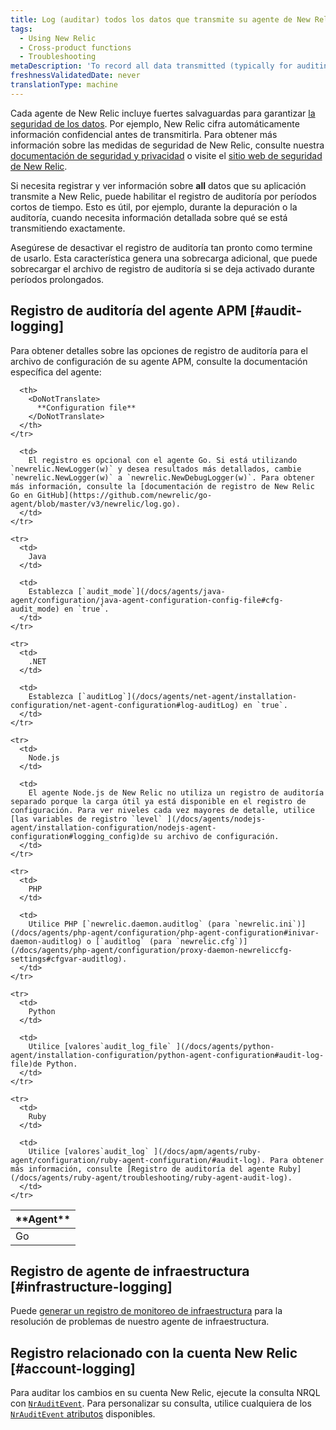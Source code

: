 ```yaml
---
title: Log (auditar) todos los datos que transmite su agente de New Relic
tags:
  - Using New Relic
  - Cross-product functions
  - Troubleshooting
metaDescription: 'To record all data transmitted (typically for auditing or debugging), you can use New Relic audit logs for short periods.'
freshnessValidatedDate: never
translationType: machine
---
```


Cada agente de New Relic incluye fuertes salvaguardas para garantizar [la seguridad de los datos](/docs/accounts-partnerships/accounts/security/data-security). Por ejemplo, New Relic cifra automáticamente información confidencial antes de transmitirla. Para obtener más información sobre las medidas de seguridad de New Relic, consulte nuestra [documentación de seguridad y privacidad](/docs/using-new-relic/new-relic-security/security/security-matters-data-privacy-new-relic) o visite el [sitio web de seguridad de New Relic](https://newrelic.com/security).

Si necesita registrar y ver información sobre <DoNotTranslate>**all**</DoNotTranslate> datos que su aplicación transmite a New Relic, puede habilitar el registro de auditoría por períodos cortos de tiempo. Esto es útil, por ejemplo, durante la depuración o la auditoría, cuando necesita información detallada sobre qué se está transmitiendo exactamente.

<Callout variant="caution">
  Asegúrese de desactivar el registro de auditoría tan pronto como termine de usarlo. Esta característica genera una sobrecarga adicional, que puede sobrecargar el archivo de registro de auditoría si se deja activado durante períodos prolongados.
</Callout>

## Registro de auditoría del agente APM [#audit-logging]

Para obtener detalles sobre las opciones de registro de auditoría para el archivo de configuración de su agente APM, consulte la documentación específica del agente:

<table>
  <thead>
    <tr>
      <th style={{ width: "100px" }}>
        <DoNotTranslate>
          **Agent**
        </DoNotTranslate>
      </th>

      <th>
        <DoNotTranslate>
          **Configuration file**
        </DoNotTranslate>
      </th>
    </tr>
  </thead>

  <tbody>
    <tr>
      <td>
        Go
      </td>

      <td>
        El registro es opcional con el agente Go. Si está utilizando `newrelic.NewLogger(w)` y desea resultados más detallados, cambie `newrelic.NewLogger(w)` a `newrelic.NewDebugLogger(w)`. Para obtener más información, consulte la [documentación de registro de New Relic Go en GitHub](https://github.com/newrelic/go-agent/blob/master/v3/newrelic/log.go).
      </td>
    </tr>

    <tr>
      <td>
        Java
      </td>

      <td>
        Establezca [`audit_mode`](/docs/agents/java-agent/configuration/java-agent-configuration-config-file#cfg-audit_mode) en `true`.
      </td>
    </tr>

    <tr>
      <td>
        .NET
      </td>

      <td>
        Establezca [`auditLog`](/docs/agents/net-agent/installation-configuration/net-agent-configuration#log-auditLog) en `true`.
      </td>
    </tr>

    <tr>
      <td>
        Node.js
      </td>

      <td>
        El agente Node.js de New Relic no utiliza un registro de auditoría separado porque la carga útil ya está disponible en el registro de configuración. Para ver niveles cada vez mayores de detalle, utilice [las variables de registro `level` ](/docs/agents/nodejs-agent/installation-configuration/nodejs-agent-configuration#logging_config)de su archivo de configuración.
      </td>
    </tr>

    <tr>
      <td>
        PHP
      </td>

      <td>
        Utilice PHP [`newrelic.daemon.auditlog` (para `newrelic.ini`)](/docs/agents/php-agent/configuration/php-agent-configuration#inivar-daemon-auditlog) o [`auditlog` (para `newrelic.cfg`)](/docs/agents/php-agent/configuration/proxy-daemon-newreliccfg-settings#cfgvar-auditlog).
      </td>
    </tr>

    <tr>
      <td>
        Python
      </td>

      <td>
        Utilice [valores`audit_log_file` ](/docs/agents/python-agent/installation-configuration/python-agent-configuration#audit-log-file)de Python.
      </td>
    </tr>

    <tr>
      <td>
        Ruby
      </td>

      <td>
        Utilice [valores`audit_log` ](/docs/apm/agents/ruby-agent/configuration/ruby-agent-configuration/#audit-log). Para obtener más información, consulte [Registro de auditoría del agente Ruby](/docs/agents/ruby-agent/troubleshooting/ruby-agent-audit-log).
      </td>
    </tr>
  </tbody>
</table>

## Registro de agente de infraestructura [#infrastructure-logging]

Puede [generar un registro de monitoreo de infraestructura](/docs/infrastructure/new-relic-infrastructure/troubleshooting/generate-logs-troubleshooting-infrastructure) para la resolución de problemas de nuestro agente de infraestructura.

## Registro relacionado con la cuenta New Relic [#account-logging]

Para auditar los cambios en su cuenta New Relic, ejecute la consulta NRQL con [`NrAuditEvent`](/docs/insights/use-insights-ui/manage-account-data/query-account-audit-logs-nrauditevent). Para personalizar su consulta, utilice cualquiera de los [`NrAuditEvent` atributos](/docs/insights/insights-data-sources/default-data/nrauditevent-default-attributes-examples) disponibles.